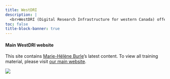 ```yaml
---
title: WestDRI
description: |
  <br>WestDRI (Digital Research Infrastructure for western Canada) offers training in advanced research computing for researchers at Canadian post-secondary institutions. We are based at [Simon Fraser University](https://www.sfu.ca/) and work in collaboration with other universities from British Columbia, Alberta, Saskatchewan, and Manitoba under the umbrella of the [Digital Research Alliance of Canada](https://alliancecan.ca/).
toc: false
title-block-banner: true
---
```




:::aside
#### Main WestDRI website

This site contains [Marie-Hélène Burle](https://www.sfu.ca/~msb2/)'s latest content. To view all training material, please visit [our main website](https://training.westdri.ca/).
:::

![](/img/sfudrac.png)
